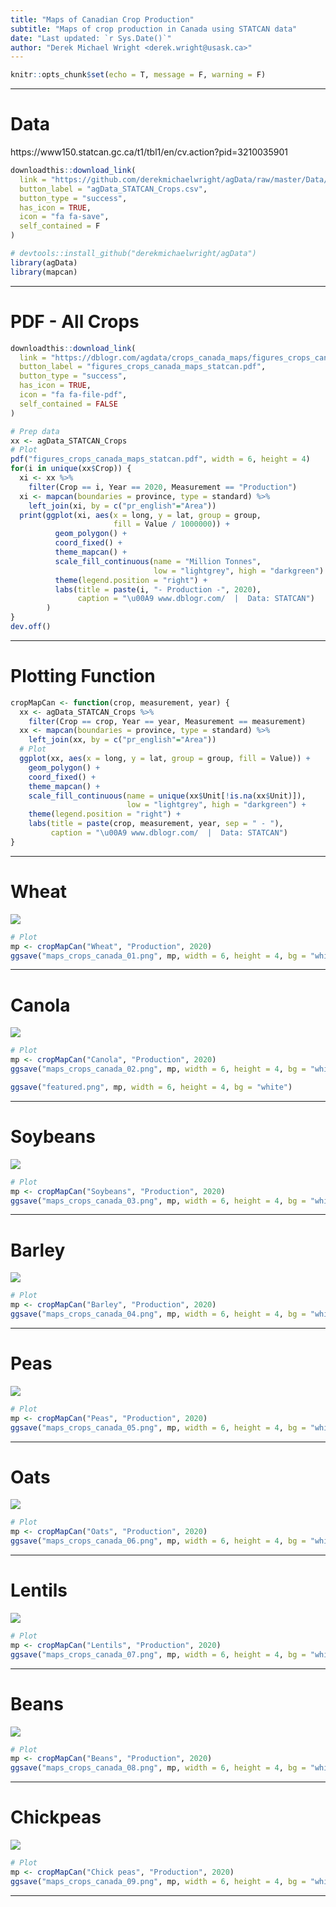 ```yaml
---
title: "Maps of Canadian Crop Production"
subtitle: "Maps of crop production in Canada using STATCAN data"
date: "Last updated: `r Sys.Date()`"
author: "Derek Michael Wright <derek.wright@usask.ca>"
---
```


```r
knitr::opts_chunk$set(echo = T, message = F, warning = F)
```

---

# Data

https://www150.statcan.gc.ca/t1/tbl1/en/cv.action?pid=3210035901

```r
downloadthis::download_link(
  link = "https://github.com/derekmichaelwright/agData/raw/master/Data/agData_STATCAN_Crops.csv",
  button_label = "agData_STATCAN_Crops.csv",
  button_type = "success",
  has_icon = TRUE,
  icon = "fa fa-save",
  self_contained = F
)
```

```r
# devtools::install_github("derekmichaelwright/agData")
library(agData)
library(mapcan)
```

---

# PDF - All Crops

```r
downloadthis::download_link(
  link = "https://dblogr.com/agdata/crops_canada_maps/figures_crops_canada_maps_statcan.pdf",
  button_label = "figures_crops_canada_maps_statcan.pdf",
  button_type = "success",
  has_icon = TRUE,
  icon = "fa fa-file-pdf",
  self_contained = FALSE
)
```

```r
# Prep data
xx <- agData_STATCAN_Crops
# Plot
pdf("figures_crops_canada_maps_statcan.pdf", width = 6, height = 4)
for(i in unique(xx$Crop)) {
  xi <- xx %>% 
    filter(Crop == i, Year == 2020, Measurement == "Production") 
  xi <- mapcan(boundaries = province, type = standard) %>% 
    left_join(xi, by = c("pr_english"="Area"))
  print(ggplot(xi, aes(x = long, y = lat, group = group, 
                       fill = Value / 1000000)) +
          geom_polygon() + 
          coord_fixed() + 
          theme_mapcan() +
          scale_fill_continuous(name = "Million Tonnes", 
                                low = "lightgrey", high = "darkgreen") +
          theme(legend.position = "right") + 
          labs(title = paste(i, "- Production -", 2020),
               caption = "\u00A9 www.dblogr.com/  |  Data: STATCAN")
        ) 
}
dev.off()
```

---

# Plotting Function

```r
cropMapCan <- function(crop, measurement, year) {
  xx <- agData_STATCAN_Crops %>% 
    filter(Crop == crop, Year == year, Measurement == measurement) 
  xx <- mapcan(boundaries = province, type = standard) %>% 
    left_join(xx, by = c("pr_english"="Area"))
  # Plot
  ggplot(xx, aes(x = long, y = lat, group = group, fill = Value)) +
    geom_polygon() + 
    coord_fixed() + 
    theme_mapcan() +
    scale_fill_continuous(name = unique(xx$Unit[!is.na(xx$Unit)]),
                          low = "lightgrey", high = "darkgreen") +
    theme(legend.position = "right") +
    labs(title = paste(crop, measurement, year, sep = " - "),
         caption = "\u00A9 www.dblogr.com/  |  Data: STATCAN")
}
```

---

# Wheat

![](maps_crops_canada_01.png)

```r
# Plot
mp <- cropMapCan("Wheat", "Production", 2020)
ggsave("maps_crops_canada_01.png", mp, width = 6, height = 4, bg = "white")
```

---

# Canola

![](maps_crops_canada_02.png)

```r
# Plot
mp <- cropMapCan("Canola", "Production", 2020)
ggsave("maps_crops_canada_02.png", mp, width = 6, height = 4, bg = "white")
```

```r
ggsave("featured.png", mp, width = 6, height = 4, bg = "white")
```

---

# Soybeans

![](maps_crops_canada_03.png)

```r
# Plot
mp <- cropMapCan("Soybeans", "Production", 2020)
ggsave("maps_crops_canada_03.png", mp, width = 6, height = 4, bg = "white")
```

---

# Barley

![](maps_crops_canada_04.png)

```r
# Plot
mp <- cropMapCan("Barley", "Production", 2020)
ggsave("maps_crops_canada_04.png", mp, width = 6, height = 4, bg = "white")
```

---

# Peas

![](maps_crops_canada_05.png)

```r
# Plot
mp <- cropMapCan("Peas", "Production", 2020)
ggsave("maps_crops_canada_05.png", mp, width = 6, height = 4, bg = "white")
```

---

# Oats

![](maps_crops_canada_06.png)

```r
# Plot
mp <- cropMapCan("Oats", "Production", 2020)
ggsave("maps_crops_canada_06.png", mp, width = 6, height = 4, bg = "white")
```

---

# Lentils

![](maps_crops_canada_07.png)

```r
# Plot
mp <- cropMapCan("Lentils", "Production", 2020)
ggsave("maps_crops_canada_07.png", mp, width = 6, height = 4, bg = "white")
```

---

# Beans

![](maps_crops_canada_08.png)

```r
# Plot
mp <- cropMapCan("Beans", "Production", 2020)
ggsave("maps_crops_canada_08.png", mp, width = 6, height = 4, bg = "white")
```

---

# Chickpeas

![](maps_crops_canada_09.png)

```r
# Plot
mp <- cropMapCan("Chick peas", "Production", 2020)
ggsave("maps_crops_canada_09.png", mp, width = 6, height = 4, bg = "white")
```

---
